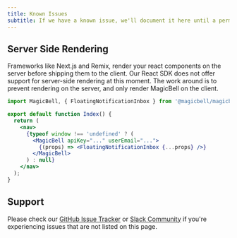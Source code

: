 ```yaml
---
title: Known Issues
subtitle: If we have a known issue, we'll document it here until a permanent fix is available.
---
```


## Server Side Rendering

Frameworks like Next.js and Remix, render your react components on the server before shipping them to the client. Our
React SDK does not offer support for server-side rendering at this moment. The work around is to prevent rendering on
the server, and only render MagicBell on the client.

```jsx
import MagicBell, { FloatingNotificationInbox } from '@magicbell/magicbell-react';

export default function Index() {
  return (
    <nav>
      {typeof window !== 'undefined' ? (
        <MagicBell apiKey="..." userEmail="...">
          {(props) => <FloatingNotificationInbox {...props} />}
        </MagicBell>
      ) : null}
    </nav>
  );
}
```

## Support

Please check our [GitHub Issue Tracker](https://github.com/magicbell-io/magicbell-react/issues) or
[Slack Community](https://join.slack.com/t/magicbell-community/shared_invite/zt-trh6yi84-~jtPqNikvC1m3My_p0WUqw) if you're experiencing
issues that are not listed on this page.
